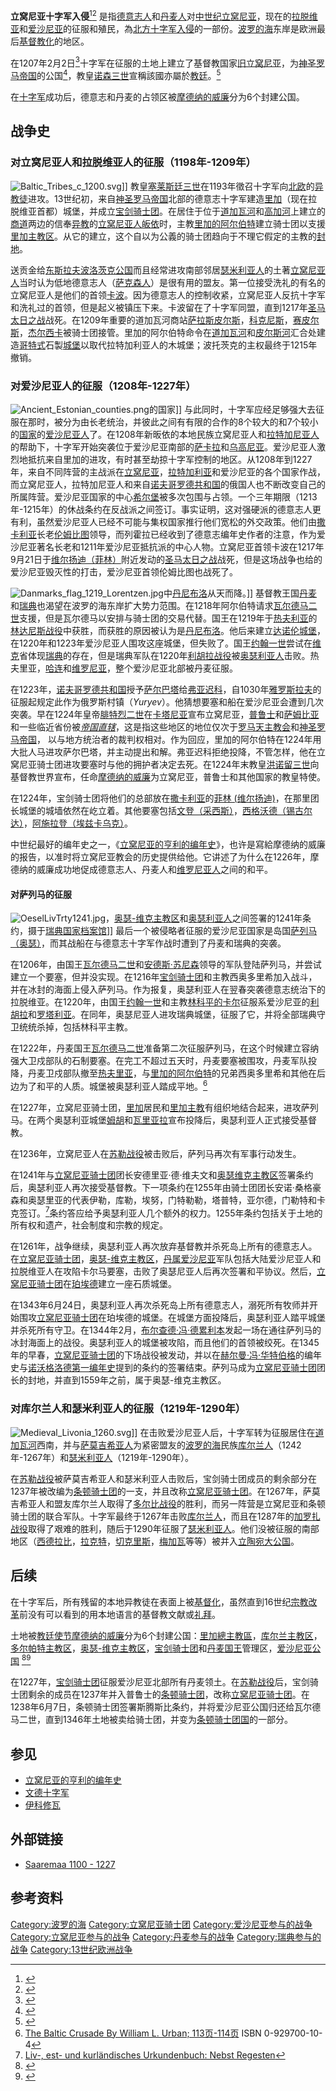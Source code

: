 {{NoteTA |G1=Country |1=zh-cn:利沃尼亚;zh-tw:立窩尼亞;zh-sg:立窝尼亚}}

{{Infobox Military Conflict
|conflict=立窝尼亚十字军入侵
|partof=[[十字军东征|十字军入侵]]
|image=
|caption=
|date=13世纪
|place=[[爱沙尼亚|爱沙尼亚]]、[[拉脱维亚|拉脱维亚]]
|territory=
|result=[[旧立窝尼亚|旧立窝尼亚]]<br />[[丹属爱沙尼亚#爱沙尼亚公国|爱沙尼亚公国]]
|combatant1=[[十字军|十字军]]
*[[File:Cross_livonia.png|15px]] [[宝剑骑士团|宝剑骑士团]]
*[[File:Baltic_coat_of_arms.svg|20px]] [[立窝尼亚骑士团|立窝尼亚骑士团]]
*{{flagicon|Denmark}} [[丹麦|丹麦]]
*{{flagicon|Sweden}} [[瑞典|瑞典]]
|combatant2=[[原住民|原住民]]
*[[立窝尼亚人|立窝尼亚人]]
*[[拉特加利亚人|拉特加利亚人]]
*[[瑟洛尼亚人|瑟洛尼亚人]]
*[[爱沙尼亚人|爱沙尼亚人]]
**[[奥瑟利亚人|奥瑟利亚人]]
*[[库尔兰人|库尔兰人]]
*[[瑟米利亚人|瑟米利亚人]]
|combatant3=
|commander1=十字军<br />
[[阿尔伯特_(里加)|里加的阿尔伯特]]<br/>[[安德斯·苏尼森|安德斯·苏尼森]]<br/>[[卡波_(土莱达)|土莱达的卡波]]†<br/>[[西奥多里希·冯·特雷登|西奥多里希·冯·特雷登]]<br/>[[瓦尔德马一世|瓦尔德马一世]]<br/>[[沃尔奎恩|沃尔奎恩]]†<br/>[[温诺|温诺]]<br/>[[维尔肯·冯·恩多普|维尔肯·冯·恩多普]]†<br/>[[塔里巴尔杜斯_(塔拉瓦)|塔拉瓦的塔里巴尔杜斯]]†

|commander2=原住民<br />
[[萨拉斯皮尔斯|萨拉斯皮尔斯]]的[[阿克|阿克]]†<br/>
[[维斯克卡_(库克诺伊斯)|库克诺伊斯的维斯克卡]]†<br/>
[[杰尔斯卡|杰尔斯卡]]的[[维斯瓦尔迪斯|维斯瓦尔迪斯]]†<br/>
[[勒霍拉的伦姆比图|勒霍拉的伦姆比图]]†<br/>
[[特维特|特维特]]的[[维斯塔尔兹|维斯塔尔兹]]†<br/>
[[瑟米利亚|瑟米利亚]]的[[那梅西斯|那梅西斯]]†
|commander3=
|strength1=
|strength2=
|strength3=
|casualties1=
|casualties2=
|casualties3=
|notes=
}}
{{Campaignbox Crusades}}
{{Campaignbox 立窩尼亞十字軍}}

'''立窝尼亚十字军入侵'''<ref>{{cite book |title=Livonian Crusade |last=Urban |first=William |authorlink= |coauthors= |year=1981年|publisher=University Press of America |location= |isbn=0819116831 |pages= |url=http://books.google.com/books?id=wY5JGQAACAAJ&dq}}</ref><ref>{{cite book |title=The Crusades: A History |last=Riley-Smith |first=Jonathan |authorlink= |coauthors= |year=2005年|publisher=Continuum International Publishing Group |location= |isbn=0826472699 |pages=161页|url=http://books.google.com/books?id=eDTaOZxvkqAC&pg=PA161&lpg }}</ref> 是指[[德意志人|德意志人]]和[[丹麦人|丹麦人]]对[[中世纪立窝尼亚|中世纪立窝尼亚]]，现在的[[拉脱维亚|拉脱维亚]]和[[爱沙尼亚|爱沙尼亚]]的征服和殖民，為[[北方十字军入侵|北方十字军入侵]]的一部份。[[波罗的海|波罗的海]]东岸是欧洲最后[[基督教化|基督教化]]的地区。 

在1207年2月2日<ref>{{cite book |title=Latvian-Russian Relations: Documents |last=Bilmanis |first=Alfreds |authorlink= |coauthors= |year=1944年|publisher=The Latvian legation |location= |isbn= |pages= |url=http://books.google.com/books?id=OoEdAAAAMAAJ&q=Terra+Mariana+1561&dq=Terra+Mariana+1561&ei=cGkaSZzgN5SmM5nCnOAI&pgis=1 }}</ref>十字军在征服的土地上建立了基督教国家[[旧立窝尼亚|旧立窝尼亚]]，为[[神圣罗马帝国|神圣罗马帝国]]的公国<ref>{{cite book |title=The Catholic Encyclopedia |last=Herbermann |first=Charles George |authorlink= |coauthors= |year=1907 年|publisher=Robert Appleton Company |location= |isbn= |pages= |url=http://books.google.com/books?id=n2ocAAAAMAAJ&q=%22Terra+Mariana%22&dq=%22Terra+Mariana%22&lr=&ei=mUAXSfKjAoWcMuHQ_cQB&pgis=1 }}</ref>，教皇[[依諾增爵三世|诺森三世]]宣稱該國亦屬於[[教廷|教廷]]。<ref>{{cite book |title=The Church in Latvia |last=Bilmanis |first=Alfreds |authorlink= |coauthors= |year=1945年|publisher=Drauga vēsts |location= |isbn= |pages= |url=http://books.google.com/books?id=xRYXAAAAIAAJ&q=%221215+proclaimed+it+the+Terra+Mariana,+subject+directly%22&dq=%221215+proclaimed+it+the+Terra+Mariana,+subject+directly%22&ei=RmUaSZmyHp-aMpzMifEJ&pgis=1}}</ref>

在[[十字军|十字军]]成功后，德意志和丹麦的占领区被[[威廉_(摩德纳)|摩德纳的威廉]]分为6个封建公国。
== 战争史 ==
=== 对立窝尼亚人和拉脱维亚人的征服（1198年-1209年） ===
[[File:Baltic_Tribes_c_1200.svg|thumb]]]]
教皇[[塞莱斯廷三世|塞莱斯廷三世]]在1193年徵召十字军向[[北欧|北欧]]的[[异教|异教徒]]进攻。13世纪初，来自[[神圣罗马帝国|神圣罗马帝国]]北部的德意志十字军建造[[里加|里加]]（现在拉脱维亚首都）城堡，并成立[[宝剑骑士团|宝剑骑士团]]。在居住于位于[[道加瓦河|道加瓦河]]和[[高加河|高加河]]上建立的[[从瓦拉吉至希腊的商道|商道]]两边的信奉[[异教|异教]]的[[立窝尼亚人|立窝尼亚人]][[皈依|皈依]]时，主教[[阿尔伯特_(里加)|里加的阿尔伯特]]建立骑士团以支援[[里加主教区|里加主教区]]。从它的建立，这个自以为公義的骑士团趋向于不理它假定的主教的[[附庸|封地]]。

送贡金给[[东斯拉夫|东斯拉夫]][[波洛茨克公国|波洛茨克公国]]而且经常进攻南部邻居[[瑟米利亚人|瑟米利亚人]]的土著[[立窝尼亚人|立窝尼亚人]]当时认为低地德意志人（[[撒克遜人|萨克森人]]）是很有用的盟友。第一位接受洗礼的有名的立窝尼亚人是他们的首领[[卡波_(土莱达)|卡波]]。因为德意志人的控制收紧，立窝尼亚人反抗十字军和洗礼过的首领，但是起义被镇压下来。卡波留在了十字军同盟，直到1217年[[圣马太日之战|圣马太日之战]]战死。在1209年重要的道加瓦河商站[[萨拉斯皮尔斯|萨拉斯皮尔斯]]，[[科克尼斯|科克尼斯]]，[[赛皮尔斯|赛皮尔斯]]，[[杰尔西卡|杰尔西卡]]被骑士团接管。里加的阿尔伯特命令在[[道加瓦河|道加瓦河]]和[[皮尔斯河|皮尔斯河]]汇合处建造[[哥特建筑|哥特式]]石製[[城堡|城堡]]以取代拉特加利亚人的木城堡；波托茨克的主权最终于1215年撤销。

=== 对爱沙尼亚人的征服（1208年-1227年） ===
[[File:Ancient_Estonian_counties.png|thumb]]的国家]]
与此同时，十字军应经足够强大去征服在那时，被分为由长老统治，并彼此之间有有限的合作的8个较大的和7个较小的[[爱沙尼亚统治者列表#古国家和教区|国家]]的[[爱沙尼亚人|爱沙尼亚人]]了。在1208年新昄依的本地民族立窝尼亚人和[[拉特加尼亚人|拉特加尼亚人]]的帮助下，十字军开始突袭位于爱沙尼亚南部的[[萨卡拉国|萨卡拉]]和[[乌高尼亚|乌高尼亚]]。爱沙尼亚人激烈地抵抗来自里加的进攻，有时甚至劫掠十字军控制的地区。从1208年到1227年，来自不同阵营的主战派在[[立窝尼亚|立窝尼亚]]，[[拉特加利亚|拉特加利亚]]和爱沙尼亚的各个国家作战，而立窝尼亚人，拉特加尼亚人和来自[[诺夫哥罗德共和国|诺夫哥罗德共和国]]的俄国人也不断改变自己的所属阵营。爱沙尼亚国家的中心[[希尔堡|希尔堡]]被多次包围与占领。一个三年期限（1213年-1215年）的休战条约在反战派之间签订。事实证明，这对强硬派的德意志人更有利，虽然爱沙尼亚人已经不可能与集权国家推行他们宽松的外交政策。他们由[[撒卡利亚|撒卡利亚]]长老[[伦姆比图_(列霍拉)|伦姆比图]]领导，而列霍拉已经收到了德意志编年史作者的注意，作为爱沙尼亚著名长老和1211年爱沙尼亚抵抗派的中心人物。立窝尼亚首领卡波在1217年9月21日于[[维尔扬迪|维尔扬迪（菲林）]]附近发动的[[圣马太日之战|圣马太日之战]]战死，但是这场战争也给的爱沙尼亚毁灭性的打击，爱沙尼亚首领伦姆比图也战死了。

[[File:Danmarks_flag_1219_Lorentzen.jpg|thumb]]中[[丹麦国旗|丹尼布洛]]从天而降。]]
基督教王国[[丹麦|丹麦]]和[[瑞典|瑞典]]也渴望在波罗的海东岸扩大势力范围。在1218年阿尔伯特请求[[瓦尔德马二世|瓦尔德马二世]]支援，但是瓦尔德马以安排与骑士团的交易代替。国王在1219年于[[热夫利亚|热夫利亚]]的[[林达尼斯战役|林达尼斯战役]]中获胜，而获胜的原因被认为是[[丹麦国旗|丹尼布洛]]。他后来建立[[达诺伦城堡|达诺伦城堡]]，在1220年和1223年爱沙尼亚人围攻这座城堡，但失败了。国王[[約翰一世_(瑞典)|约翰一世]]尝试在[[维克|维克]]省体现[[瑞典|瑞典]]的存在，但是瑞典军队在1220年[[利胡拉战役|利胡拉战役]]被[[奥瑟利亚人|奥瑟利亚人]]击败。热夫里亚，[[哈连|哈连]]和[[维罗尼亚|维罗尼亚]]，整个爱沙尼亚北部被丹麦征服。 

在1223年，[[诺夫哥罗德共和国|诺夫哥罗德共和国]]授予[[塔尔图|萨尔巴塔]]给[[弗亚迟科|弗亚迟科]]，自1030年[[智者雅罗斯拉夫|雅罗斯拉夫]]的征服起规定此作为俄罗斯村镇（''Yuryev''）。他猜想要塞和船在爱沙尼亚会遭到几次突袭。早在1224年皇帝[[腓特烈二世_(神圣罗马帝国)|腓特烈二世]]在[[卡塔尼亚|卡塔尼亚]]宣布立窝尼亚，[[普鲁士|普鲁士]]和[[萨姆比亚|萨姆比亚]]和一些临近省份被''[[帝国直辖|帝国直辖]]''，这是指这些地区的地位仅次于[[天主教會|罗马天主教会]]和[[神圣罗马帝国|神圣罗马帝国]]， 以与地方统治者的裁判权相对。作为回应，里加的阿尔伯特在1224年用大批人马进攻萨尔巴塔，并主动提出和解。弗亚迟科拒绝投降，不管怎样，他在立窝尼亚骑士团进攻要塞时与他的拥护者决定去死。在1224年末教皇[[何諾三世|洪诺留三世]]向基督教世界宣布，任命[[威廉_(摩德纳)|摩德纳的威廉]]为立窝尼亚，普鲁士和其他国家的教皇特使。 

在1224年，宝剑骑士团将他们的总部放在[[撒卡利亚|撒卡利亚]]的[[维尔扬迪|菲林 (维尔扬迪)]]，在那里团长城堡的城墙依然在屹立着。其他要塞包括[[采西斯|文登（采西斯）]]，[[锡古尔达|西格沃德（锡古尔达）]]，[[埃兹卡乌克|阿施拉登（埃兹卡乌克）]]。

中世纪最好的编年史之一，《[[立窝尼亚的亨利的编年史|立窝尼亚的亨利的编年史]]》，也许是寫給摩德纳的威廉的报告，以准时将立窝尼亚教会的历史提供给他。它讲述了为什么在1226年，摩德纳的威廉成功地促成德意志人、丹麦人和[[维罗尼亚人|维罗尼亚人]]之间的和平。
==== 对萨列马的征服 ====
{{See|奥瑟利亚人}}
[[File:OeselLivTrty1241.jpg|thumb]]，[[奥瑟-维克主教区|奥瑟-维克主教区]]和[[奥瑟利亚人|奥瑟利亚人]]之间签署的1241年条约，摄于[[瑞典国家档案馆|瑞典国家档案馆]]]]
最后一个被侵略者征服的爱沙尼亚国家是岛国[[萨列马|萨列马（奥瑟）]]，而其战船在与德意志十字军作战时遭到了丹麦和瑞典的突袭。

在1206年，由国王[[瓦尔德马二世|瓦尔德马二世]]和[[安德斯·苏尼森|安德斯·苏尼森]]领导的军队登陆萨列马，并尝试建立一个要塞，但并没实现。在1216年[[宝剑骑士团|宝剑骑士团]]和主教西奥多里希加入战斗，并在冰封的海面上侵入萨列马。作为报复，奥瑟利亚人在翌春突袭德意志统治下的拉脱维亚。在1220年，由国王[[約翰一世_(瑞典)|约翰一世]]和主教[[卡尔·马格努森_(比亚波阿登)|林科平的卡尔]]征服系爱沙尼亚的[[利胡拉|利胡拉]]和[[罗塔利亚|罗塔利亚]]。在同年，奥瑟尼亚人进攻瑞典城堡，征服了它，并将全部瑞典守卫统统杀掉，包括林科平主教。 

在1222年，丹麦国王[[瓦尔德马二世|瓦尔德马二世]]准备第二次征服萨列马，在这个时候建立容纳强大卫戍部队的石制要塞。在完工不超过五天时，丹麦要塞被围攻，丹麦军队投降，丹麦卫戍部队撤至[[热夫里亚|热夫里亚]]，与[[阿尔伯特_(里加)|里加的阿尔伯特]]的兄弟西奥多里希和其他在后边为了和平的人质。城堡被奥瑟利亚人踏成平地。<ref>[http://books.google.com/books?id=GNBNHgAACAAJ&dq The Baltic Crusade By William L. Urban; 113页-114页] ISBN 0-929700-10-4</ref>

在1227年，立窝尼亚骑士团，[[里加|里加]]居民和[[里加主教|里加主教]]有组织地结合起来，进攻萨列马。在两个奥瑟利亚城堡[[姆胡|姆胡]]和[[瓦里亚拉|瓦里亚拉]]宣布投降后，奥瑟利亚人正式接受基督教。

在1236年，立窝尼亚人在[[苏勒战役|苏勒战役]]被击败后，萨列马再次有军事行动发生。 

在1241年与[[立窝尼亚骑士团|立窝尼亚骑士团]]团长安德里亚·德·维夫文和[[奥瑟维克主教区|奥瑟维克主教区]]签署条约后，奥瑟利亚人再次接受基督教。下一项条约在1255年由骑士团团长安诺·桑格豪森和奥瑟里亚的代表伊勒，库勒，埃努，门特勒勒，塔普特，亚尔德，门勒特和卡克签订。<ref>[http://books.google.com/books?ei=5T5NR8i7Gp_QpwLvvNn3Bg&id=aTouAAAAMAAJ&dq=ylle+culle+muntelene&q=Ylle+Culle&pgis=1#search  Liv-, est- und kurländisches Urkundenbuch: Nebst Regesten]</ref>条约答应给予奥瑟利亚人几个额外的权力。1255年条约包括关于土地的所有权和遗产，社会制度和宗教的规定。 

在1261年，战争继续，奥瑟利亚人再次放弃基督教并杀死岛上所有的德意志人。在[[立窝尼亚骑士团|立窝尼亚骑士团]]，[[奥瑟-维克主教区|奥瑟-维克主教区]]，[[丹属爱沙尼亚|丹属爱沙尼亚]]军队包括大陆爱沙尼亚人和拉脱维亚人在攻陷卡尔马要塞，击败了奥瑟尼亚人后再次签署和平协议。然后，[[立窝尼亚骑士团|立窝尼亚骑士团]]在[[珀埃德-帕里施|珀埃德]]建立一座石质城堡。 

在1343年6月24日，奥瑟利亚人再次杀死岛上所有德意志人，溺死所有牧师并开始围攻[[立窝尼亚骑士团|立窝尼亚骑士团]]在珀埃德的城堡。在城堡方面投降后，奥瑟利亚人踏平城堡并杀死所有守卫。在1344年2月，[[布尔查德·冯·德累利本|布尔查德·冯·德累利本]]发起一场在通往萨列马的冰封海面上的战役。奥瑟利亚人的城堡被攻陷，而且他们的首领被绞死。在1345年的早春，[[立窝尼亚骑士团|立窝尼亚骑士团]]的下场战役被发动，并以在[[赫尔曼·冯·华特伯格|赫尔曼·冯·华特伯格]]的编年史与[[诺沃格洛德第一编年史|诺沃格洛德第一编年史]]提到的条约的签署结束。萨列马成为[[立窝尼亚骑士团|立窝尼亚骑士团]]团长的封地，并直到1559年之前，属于奥瑟-维克主教区。

=== 对库尔兰人和瑟米利亚人的征服（1219年-1290年） ===
[[File:Medieval_Livonia_1260.svg|right]]]]
在击败爱沙尼亚人后，十字军转为征服居住在[[道加瓦河|道加瓦河]]西南，并与[[萨莫吉希亚人|萨莫吉希亚人]]为紧密盟友的[[波罗的海|波罗的海]]民族[[库尔兰人|库尔兰人]]（1242年-1267年）和[[瑟米利亚人|瑟米利亚人]]（1219年-1290年）。

在[[苏勒战役|苏勒战役]]被萨莫吉希亚人和瑟米利亚人击败后，宝剑骑士团成员的剩余部分在1237年被改编为[[条顿骑士团|条顿骑士团]]的一支，并且改称[[立窝尼亚骑士团|立窝尼亚骑士团]]。在1267年，萨莫吉希亚人和盟友库尔兰人取得了[[多尔比战役|多尔比战役]]的胜利，而另一阵营是立窝尼亚和条顿骑士团的联合军队。十字军最终于1267年击败[[库尔兰人|库尔兰人]]，而且在1287年的[[加罗扎战役|加罗扎战役]]取得了艰难的胜利，随后于1290年征服了[[瑟米利亚人|瑟米利亚人]]。他们没被征服的南部地区（[[西德拉比|西德拉比]]，[[拉克特|拉克特]]，[[切克里斯|切克里斯]]，[[梅加瓦|梅加瓦]]等等）被并入[[立陶宛大公国|立陶宛大公国]]。

== 后续 ==

在十字军后，所有残留的本地异教徒在表面上被[[基督教|基督化]]，虽然直到16世纪[[宗教改革|宗教改革]]前没有可以看到的用本地语言的基督教文献或[[敬拜_(基督教)|礼拜]]。

土地被[[教廷使节|教廷使节]][[威廉_(摩德纳)|摩德纳的威廉]]分为6个封建公国：[[里加總主教區|里加總主教區]]，[[库尔兰主教区|库尔兰主教区]]，[[多尔帕特主教区|多尔帕特主教区]]，[[奥瑟-维克主教区|奥瑟-维克主教区]]，[[宝剑骑士团|宝剑骑士团]]和[[丹麦国王|丹麦国王]]管理区，[[丹属爱沙尼亚#爱沙尼亚公国|爱沙尼亚公国]] <ref>{{cite book |title=The Northern Crusades |last=Christiansen |first=Eric |authorlink= |coauthors= |year=1997年|publisher=Penguin |location= |isbn=0140266534 |pages= |url=http://books.google.com/books?id=W02ZZFqP1JcC&q }}</ref><ref>{{cite book |title=The Cambridge History of Scandinavia: Prehistory to 1520 |last=Knut |first=Helle |authorlink= |coauthors= |year=2003年|publisher=Cambridge University Press |location= |isbn=0521472997 |pages=pp. 269 |url=http://books.google.com/books?id=PFBtfXG6fXAC&pg=PA269&vq=Duchy+of+Estonia&dq=%22Duchy+of+Estonia%22&lr=&source=gbs_search_s&sig=ACfU3U1ZqeL3WfxncxJEpJV7Jj0jMKw6Xg }}</ref>

在1227年，[[宝剑骑士团|宝剑骑士团]]征服爱沙尼亚北部所有丹麦领土。在[[苏勒战役|苏勒战役]]后，宝剑骑士团剩余的成员在1237年并入普鲁士的[[条顿骑士团|条顿骑士团]]，改称[[立窝尼亚骑士团|立窝尼亚骑士团]]。在1238年6月7日，条顿骑士团签署斯腾斯比条约，并将爱沙尼亚公国归还给瓦尔德马二世，直到1346年土地被卖给骑士团，并变为[[条顿骑士团国|条顿骑士团国]]的一部分。

== 参见 ==
*[[立窝尼亚的亨利的编年史|立窝尼亚的亨利的编年史]]
*[[文德十字军|文德十字军]]
*[[伊科修瓦|伊科修瓦]]

== 外部链接 ==
*[https://web.archive.org/web/20080222120624/http://www.saaremaa.ee/eng/history/saaremaa/written.php#saare Saaremaa 1100 - 1227]

== 参考资料 ==
{{Reflist|2}}

[[Category:波罗的海|Category:波罗的海]]
[[Category:立窝尼亚骑士团|Category:立窝尼亚骑士团]]
[[Category:爱沙尼亚参与的战争|Category:爱沙尼亚参与的战争]]
[[Category:立窝尼亚参与的战争|Category:立窝尼亚参与的战争]]
[[Category:丹麦参与的战争|Category:丹麦参与的战争]]
[[Category:瑞典参与的战争|Category:瑞典参与的战争]]
[[Category:13世纪欧洲战争|Category:13世纪欧洲战争]]